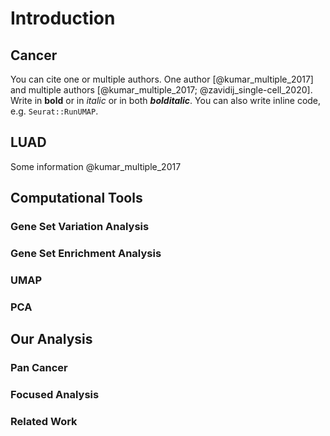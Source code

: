 # Introduction

## Cancer

You can cite one or multiple authors. One author [@kumar_multiple_2017] and multiple authors [@kumar_multiple_2017; @zavidij_single-cell_2020]. Write in **bold** or in *italic* or in both ***bolditalic***. You can also write inline code, e.g. `Seurat::RunUMAP`. 

## LUAD

Some information @kumar_multiple_2017

## Computational Tools

### Gene Set Variation Analysis

### Gene Set Enrichment Analysis

### UMAP

### PCA

## Our Analysis

### Pan Cancer
### Focused Analysis
### Related Work